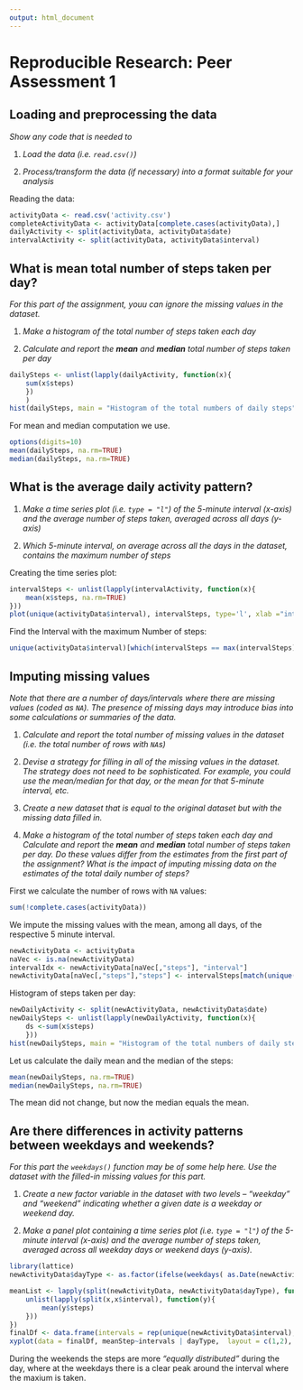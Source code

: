 ```yaml
---
output: html_document
---
```

# Reproducible Research: Peer Assessment 1


## Loading and preprocessing the data

*Show any code that is needed to*  

1. *Load the data (i.e. `read.csv()`)*  

2. *Process/transform the data (if necessary) into a format suitable for your analysis*

Reading the data:
```r
activityData <- read.csv('activity.csv')
completeActivityData <- activityData[complete.cases(activityData),]
dailyActivity <- split(activityData, activityData$date)
intervalActivity <- split(activityData, activityData$interval)
```

## What is mean total number of steps taken per day?
*For this part of the assignment, youu can ignore the missing values in the dataset.*

1. *Make a histogram of the total number of steps taken each day*

2. *Calculate and report the **mean** and **median** total number of steps taken per day*


```r
dailySteps <- unlist(lapply(dailyActivity, function(x){
    sum(x$steps)
    })
    )
hist(dailySteps, main = "Histogram of the total numbers of daily steps")
```

For mean and median computation we use.
```r
options(digits=10)
mean(dailySteps, na.rm=TRUE)
median(dailySteps, na.rm=TRUE)
```

## What is the average daily activity pattern?

1. *Make a time series plot (i.e. `type = "l"`) of the 5-minute interval (x-axis) and the average number of steps taken, averaged across all days (y-axis)*

2. *Which 5-minute interval, on average across all the days in the dataset, contains the maximum number of steps*

Creating the time series plot:
```r
intervalSteps <- unlist(lapply(intervalActivity, function(x){
    mean(x$steps, na.rm=TRUE)
}))
plot(unique(activityData$interval), intervalSteps, type='l', xlab ="interval", ylab = "mean step number", main="timeseries plot of mean steps per interval")
```

Find the Interval with the maximum Number of steps:
```r
unique(activityData$interval)[which(intervalSteps == max(intervalSteps))]

```

## Imputing missing values
*Note that there are a number of days/intervals where there are missing values (coded as `NA`). The presence of missing days may introduce bias into some calculations or summaries of the data.*

1. *Calculate and report the total number of missing values in the dataset (i.e. the total number of rows with `NA`s)*

2. *Devise a strategy for filling in all of the missing values in the dataset. The strategy does not need to be sophisticated. For example, you could use the mean/median for that day, or the mean for that 5-minute interval, etc.*

3. *Create a new dataset that is equal to the original dataset but with the missing data filled in.*

4. *Make a histogram of the total number of steps taken each day and Calculate and report the **mean** and **median** total number of steps taken per day. Do these values differ from the estimates from the first part of the assignment? What is the impact of imputing missing data on the estimates of the total daily number of steps?*

First we calculate the number of rows with `NA` values:
```r
sum(!complete.cases(activityData))
```

We impute the missing values with the mean, among all days, of the respective 5 minute interval.

```r
newActivityData <- activityData
naVec <- is.na(newActivityData)
intervalIdx <- newActivityData[naVec[,"steps"], "interval"]
newActivityData[naVec[,"steps"],"steps"] <- intervalSteps[match(unique(activityData$interval), intervalIdx)]
```

Histogram of steps taken per day:
```r
newDailyActivity <- split(newActivityData, newActivityData$date)
newDailySteps <- unlist(lapply(newDailyActivity, function(x){
    ds <-sum(x$steps)
    }))
hist(newDailySteps, main = "Histogram of the total numbers of daily steps using the added values")
```

Let us calculate the daily mean and the median of the steps:
```r
mean(newDailySteps, na.rm=TRUE)
median(newDailySteps, na.rm=TRUE)
```

The mean did not change, but now the median equals the mean.

## Are there differences in activity patterns between weekdays and weekends?

*For this part the `weekdays()` function may be of some help here. Use the dataset with the filled-in missing values for this part.*

1. *Create a new factor variable in the dataset with two levels -- “weekday” and “weekend” indicating whether a given date is a weekday or weekend day.*

2. *Make a panel plot containing a time series plot (i.e. `type = "l"`) of the 5-minute interval (x-axis) and the average number of steps taken, averaged across all weekday days or weekend days (y-axis).*
```r
library(lattice)
newActivityData$dayType <- as.factor(ifelse(weekdays( as.Date(newActivityData$date)) %in% c("Saturday","Sunday"), "Weekend", "Weekday"))

meanList <- lapply(split(newActivityData, newActivityData$dayType), function(x){
    unlist(lapply(split(x,x$interval), function(y){
        mean(y$steps)
    }))
})
finalDf <- data.frame(intervals = rep(unique(newActivityData$interval),2), meanStep = c(as.vector(meanList[[1]]), as.vector(meanList[[2]])), dayType = c(rep("Weekday", length(meanList[[1]])), rep("Weekend", length(meanList[[2]]))))
xyplot(data = finalDf, meanStep~intervals | dayType,  layout = c(1,2), type ="l", xlab = "intervals", ylab ="avarage steps")

```

During the weekends the steps are more *"equally distributed"* during the day, where at the weekdays there is a clear peak around the interval where the maxium is taken.
